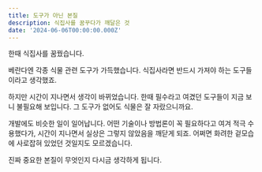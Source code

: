 ```yaml
---
title: 도구가 아닌 본질
description: 식집사를 꿈꾸다가 깨달은 것
date: '2024-06-06T00:00:00.000Z'
---
```


한때 식집사를 꿈꿨습니다. 

베란다엔 각종 식물 관련 도구가 가득했습니다. 식집사라면 반드시 가져야 하는 도구들이라고 생각했죠.

하지만 시간이 지나면서 생각이 바뀌었습니다. 한때 필수라고 여겼던 도구들이 지금 보니 불필요해 보입니다. 그 도구가 없어도 식물은 잘 자랐으니까요.

개발에도 비슷한 일이 일어납니다. 어떤 기술이나 방법론이 꼭 필요하다고 여겨 적극 수용했다가, 시간이 지나면서 실상은 그렇지 않았음을 깨닫게 되죠. 어쩌면 화려한 겉모습에 사로잡혀 있었던 것일지도 모르겠습니다.

진짜 중요한 본질이 무엇인지 다시금 생각하게 됩니다.

